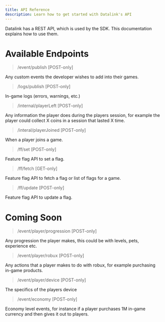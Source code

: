 ```yaml
---
title: API Reference
description: Learn how to get started with Datalink's API
---
```



Datalink has a REST API, which is used by the SDK. This documentation explains how to use them. 

# Available Endpoints

> /event/publish [POST-only]

Any custom events the developer wishes to add into their games.

> /logs/publish [POST-only]

In-game logs (errors, warnings, etc.)

> /internal/playerLeft [POST-only]

Any information the player does during the players session, for example the player could collect X coins in a session that lasted X time.

> /interal/playerJoined [POST-only]

When a player joins a game.

> /ff/set [POST-only]

Feature flag API to set a flag.

> /ff/fetch [GET-only]

Feature flag API to fetch a flag or list of flags for a game.

> /ff/update [POST-only]

Feature flag API to update a flag.


# Coming Soon
> /event/player/progression [POST-only]

Any progression the player makes, this could be with levels, pets, experience etc.

> /event/player/robux [POST-only]

Any actions that a player makes to do with robux, for example purchasing in-game products.

> /event/player/device [POST-only]

The specifics of the players device

> /event/economy [POST-only]

Economy level events, for instance if a player purchases 1M in-game currency and then gives it out to players.

